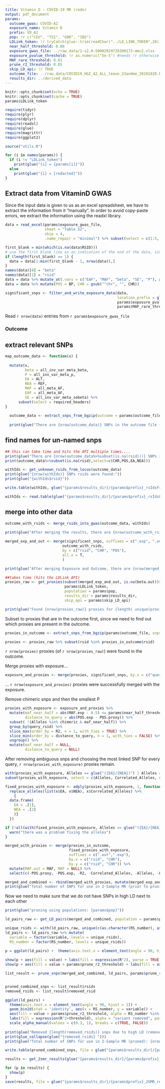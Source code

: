 ```yaml
---
title: Vitamin D - COVID-19 MR (redo)
output: pdf_document
params:
  outcome_gwas: COVID-A2
  exposure_name: Vitamin D
  prefix: VD_A2
  pop: !r c("CEU", "TSI", "GBR", "IBS")
  LDLink_token: !r tryCatch(glue::trim(readChar("../LD_LINK_TOKEN",20)), warning=function(cond) { message("The file LD_LINK_TOKEN should contain an access token to the NCI API. if you don't have a token go here:\n https://ldlink.nci.nih.gov/?tab=apiaccess"); return(""); })
  near_half_threshold: 0.08
  exposure_gwas_file: ../raw_data/1-s2.0-S0002929720300173-mmc2.xlsx
  exposure_pvalue_threshold: !r as.numeric("5e-5") #needs !r otherwise it's interpreted as a string....
  MAF_rare_threshold: 0.01
  prune_r2_threshold: 0.05
  skip_LD_api: !r TRUE
  outcome_file: ../raw_data/COVID19_HGI_A2_ALL_leave_23andme_20201020.b37.txt.gz
  results_dir: ../derived_data
---
```


```r
knitr::opts_chunk$set(echo = TRUE)
knitr::opts_chunk$set(cache = TRUE)
params$LDLink_token
```

```r
require(tidyr)
require(plyr)
require(dplyr)
require(readxl)
require(glue)
require(magrittr)
require(ggplot2)

source("utils.R")

for (i in names(params)) { 
  if (i != "LDLink_token") 
    print(glue("{i} = {params[i]}")) 
  else 
    print(glue("{i} = [redacted]"))
}

```


## Extract data from VitaminD GWAS
Since the input data is given to us as an excel spreadsheet, we have to extract the information from it
"manually". In order to avoid copy-paste errors, we extract the information using the readxl library. 

```r
data = read_excel(params$exposure_gwas_file, 
                  sheet = "Table S2", 
                  skip = 4, 
                  .name_repair = "minimal") %>% subset(select = c(1:5, 13:17))

first_blank = min(which(is.na(data$RSID)))
# use the first blank line as an indication of the end of the data, since the dictionary comes after
if (length(first_blank) == 1) {
  data = data[1:min(first_blank - 1, nrow(data)),]
}
names(data)[8] = "beta"
names(data)[1] = "rsid"
data = data %>% mutate_at(.vars = c("EAF", "MAF", "beta", "SE", "P"), as.numeric)
data = data %>% mutate(POS = BP, CHR = gsub("^chr", "", CHR))

significant_snps <- filter_and_write_exposure_data(data, 
                                                   location_prefix = glue("{params$results_dir}/{params$prefix}_"), 
                                                   params$exposure_pvalue_threshold, 
                                                   params$MAF_rare_threshold)

```
Read `r nrow(data)` entries from `r params$exposure_gwas_file`

### Outcome  

## extract relevant SNPs
```r

map_outcome_data <- function(x) {
  
  mutate(x, 
         beta = all_inv_var_meta_beta, 
         P = all_inv_var_meta_p, 
         EA = ALT, 
         NEA = REF, 
         MAF = all_meta_AF, 
         EAF = all_meta_AF, 
         SE = all_inv_var_meta_sebeta) %>% 
      subset(select = required_headers)
}
 
  outcome_data <- extract_snps_from_bgzip(outcome = params$outcome_file, snps = significant_snps) %>% map_outcome_data()
  
  print(glue("There are {nrow(outcome_data)} SNPs in the outcome file {params$outcome_file}"))
```

## find names for un-named snps
```r
## this can take time and hits the API multiple times....
print(glue("There are {nrow(outcome_data%>%subset(is.na(rsid)))} SNPs in the outcome data that are missing their rsid: "))
print(outcome_data%>%subset(is.na(rsid),select=c(CHR,POS,EA,NEA)))

withIds <- get_unknown_rsids_from_locus(outcome_data)
print(glue("{nrow(withIds)} SNPs rsids were found:"))
print(glue("{withIds$rsid}"))

write.table(withIds, glue("{params$results_dir}/{params$prefix}_rsIdsFromdbSnp.txt"), quote = F, sep = '\t', row.names = F)
```

```r
withIds <- read.table(glue("{params$results_dir}/{params$prefix}_rsIdsFromdbSnp.txt"), sep = '\t', header = T)

```

## merge into other data
```r
outcome_with_rsids <- merge_rsids_into_gwas(outcome_data, withIds)
  
print(glue("After merging the results, there are {nrow(outcome_with_rsids%>%subset(is.na(rsid)))} variants lacking rsid, and {nrow(outcome_with_rsids)} variants overall."))
```

```r
merged_exp_and_out <- merge(significant_snps, suffixes = c(".exp", ".out"),
                          outcome_with_rsids, 
                          by = c("rsid", "CHR", "POS"), 
                          all.x = T,
                          )

print(glue("After merging Exposure and Outcome, there are {nrow(merged_exp_and_out%>%subset(is.na(beta.out)))} variants lacking 'beta.out', and {nrow(merged_exp_and_out)} variants overall."))
```

```r

##takes time (hits the LDLink API)
proxies_raw <- get_proxies(subset(merged_exp_and_out, is.na(beta.out))$rsid, 
                           params$LDLink_token, 
                           population = params$pop, 
                           results_dir = params$results_dir, 
                           skip_api = params$skip_LD_api)

print(glue("Found {nrow(proxies_raw)} proxies for {length( unique(proxies_raw$query_rsid))} variants, out of {length(which(is.na(merged_exp_and_out$MAF.out)))} requested"))
```

Subset to proxies that are in the outcome first, since we need to find out which proxies are present in the outcome.
```r
proxies_in_outcome <- extract_snps_from_bgzip(params$outcome_file, snps = proxies_raw) %>% map_outcome_data()

proxies <- proxies_raw %>% subset(rsid %in% proxies_in_outcome$rsid)

```
`r nrow(proxies)` proxies (of `r nrow(proxies_raw)`) were found in the outcome.

Merge proxies with exposure...
```r
exposure_and_proxies <- merge(proxies, significant_snps, by.x = c("query_rsid","CHR"), by.y = c("rsid","CHR"), suffixes = c(".proxy",".exp"))
```
... `r nrow(exposure_and_proxies)` proxies were successfully merged with the exposure.

Remove chimeric snps and then the smallest P
```r
proxies_with_exposure <- exposure_and_proxies %>% 
  mutate(maf_near_half = abs(MAF.exp - 0.5) <= params$near_half_threshold, 
         distance_to_query = abs(POS.exp - POS.proxy)) %>%
  subset( !(Alleles %in% chimeric & maf_near_half)) %>%
  group_by(query_rsid) %>%
  slice_max(order_by = R2, n = 1, with_ties = TRUE) %>%
  slice_min(order_by = distance_to_query, n = 1, with_ties = FALSE) %>%
  ungroup() %>%
  mutate(maf_near_half = NULL, 
         distance_to_query = NULL) 
```
After removing ambiguous snps and choosing the most linked SNP for every query, `r nrow(proxies_with_exposure)` proxies remain.

```r
with(proxies_with_exposure, Alleles == glue("({EA}/{NEA})") | Alleles == glue("({NEA}/{EA})"))
subset(proxies_with_exposure, select = c(Alleles, Correlated_Alleles, rsid, EA, NEA))
```


```r

fixed_proxies_with_exposure <- adply(proxies_with_exposure, 1, function(x) {
  replace_alleles(list(x$EA, x$NEA), x$Correlated_Alleles) %>%
    {
  data.frame(
    EA = .[1],
    NEA = .[2]
    )}
  })

if (!all(with(fixed_proxies_with_exposure, Alleles == glue("({EA}/{NEA})") | Alleles == glue("({NEA}/{EA})")))) {
  warn("there was a problem fixing the alleles")
}

```

```r

merged_with_proxies <- merge(proxies_in_outcome,
                             fixed_proxies_with_exposure,
                             suffixes = c(".out",".exp"),
                             by.x = c("rsid", "CHR"),
                             by.y = c("rsid", "CHR")) %>%
  mutate(MAF.out = MAF, MAF = NULL) %>%
  select(c(-POS.proxy, -POS.exp, -R2, -Correlated_Alleles, -Alleles, -Locus, -MAF.proxy))

merged_and_combined <- rbind(merged_with_proxies, mutate(merged_exp_and_out, query_rsid = NA), stringsAsFactors = FALSE) %>% subset(!is.na(MAF.out))
print(glue("Total number of SNPs for use in 2-Sample MR (prior to pruning): {nrow(merged_and_combined)}."))

```

Now we need to make sure that we do not have SNPs in high LD next to each other

```r
print(glue("pruning using populations: {params$pop}"))

ld_pairs_raw <- get_LD_pairs(merged_and_combined, population = params$pop, token = params$LDLink_token)

unique_rsids <- with(ld_pairs_raw, unique(c(as.character(RS_number), as.character(variable))))
ld_pairs <- ld_pairs_raw %>% mutate(
  variable = factor(variable, levels = unique_rsids),
  RS_number = factor(RS_number, levels = unique_rsids))

p = ggplot(ld_pairs) +  theme(axis.text.x = element_text(angle = 90, hjust = 1)) + geom_bin2d(stat = 'identity', aes(x = RS_number, y = variable))
    
show(p + aes(fill = value) + labs(fill = expression(R^2), parse = TRUE))
show(p + aes(fill = value > params$prune_r2_threshold) + labs(fill = expression(R^2>threshold), parse = TRUE))


```

```r
list_result <- prune_snps(merged_and_combined, ld_pairs, params$prune_r2_threshold)


pruned_combined_snps <- list_result$rsids
removed_rsids <- list_result$removed_rsid

ggplot(ld_pairs) +  
  theme(axis.text.x = element_text(angle = 90, hjust = 1)) + 
  geom_bin2d(stat = 'identity', aes(x = RS_number, y = variable)) +
  aes(fill = value > params$prune_r2_threshold, alpha = RS_number %in% removed_rsids | variable %in% removed_rsids) + 
  labs(fill = expression(R^2>threshold), alpha = "variant removed", parse = TRUE) + 
  scale_alpha_manual(values = c(0.3, 1), breaks = c(TRUE, FALSE))
 
print(glue("Removed {length(removed_rsids)} snps due to high LD (removed): "))
print(glue_collapse(glue("{removed_rsids} ")))
print(glue("Total number of SNPs for use in 2-Sample MR (pruned): {nrow(pruned_combined_snps)}."))

write.table(pruned_combined_snps, file = glue("{params$results_dir}/{params$prefix}_SNPsFor2SMR.txt"), sep = '\t', quote = F, row.names = F)
```

```r
results <- get_2smr_results(glue("{params$results_dir}/{params$prefix}_SNPsFor2SMR.txt"))
```
```r

for (p in results) {
  show(p)
}
save(results, file = glue("{params$results_dir}/{params$prefix}_2SMR_results.RData"))

```




